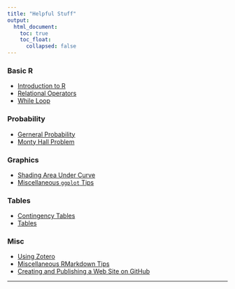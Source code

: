 ```yaml
---
title: "Helpful Stuff"
output: 
  html_document:
    toc: true
    toc_float:
      collapsed: false
---
```

### Basic R
* [Introduction to R](./rmarkdown/IntroToR.html)
* [Relational Operators](./rmarkdown/RelationalOperators.html)
* [While Loop](./rmarkdown/WhileLoop.html)

### Probability
* [Gerneral Probability](./rmarkdown/probability.html)
* [Monty Hall Problem](./rmarkdown/Monty.html)

### Graphics
* [Shading Area Under Curve](./rmarkdown/NormalGGio.html)
* [Miscellaneous `ggplot` Tips](./rmarkdown/MiscGGPLOT.html)

### Tables
* [Contingency Tables](./rmarkdown/ContingencyTables.html)
* [Tables](./rmarkdown/FormattingTables.html)


### Misc
* [Using Zotero](https://stat-ata-asu.github.io/STT2810HonorsClassRepo/RMarkdown/ZoteroInClass.html)
* [Miscellaneous RMarkdown Tips](./rmarkdown/MiscRmarkdown.html)
* [Creating and Publishing a Web Site on GitHub](./rmarkdown/WebPageHowTo.html)




* * *